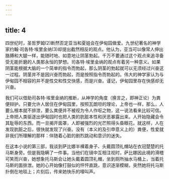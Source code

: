```yaml
---
---
---
```

title: 4
---




四世纪时，圣哲罗姆(2)断然否定亚当和夏娃会在伊甸园做爱。九世纪著名的神学家约翰·司各特·埃里金纳(3)却提出截然相反的观点。他认为，亚当可以像常人伸出胳膊和大腿一样，能随时地、如意地让阴茎勃起。千万不要通过这个观点来追寻备受无能折磨的人类那永恒的梦想。司各特·埃里金纳的观点有着另一种意义。如果阴茎能根据大脑的一个简单的指令而勃起，那么阴茎的勃起就可以无须经过兴奋这一过程。阴茎并不是因兴奋而勃起，而是按照指令而勃起的。伟大的神学家认为与伊甸园不相容的并不是性交和性交快感，而是兴奋。谨记，伊甸园里存在快感却无兴奋。

我们可以借助司各特·埃里金纳的推断，从神学的角度（换言之，即神正论）为粪便辩护。只要允许人居住在伊甸园里，按照瓦朗坦的理论，上帝也一样，那么，人要么根本就不排泄，要么粪便并不被视为令人作呕之物，这一说法看来比较可信。上帝把人类驱逐出伊甸园时也把人类的肮脏本性和厌恶暴露出来。人开始隐藏会令其耻辱的东西。而一旦揭开面罩，人即被强烈的光芒照得头昏眼花。就这样，人在发现肮脏之后，很快就发现了兴奋。没有（本义的及引申意义上的）粪便，性爱就非我们所理解的那样：伴随着心脏的剧烈跳动和意识的迷失。

在这本小说的第三部，我谈到萨比娜半裸着身子、头戴圆顶礼帽站在衣冠楚楚的托马斯身旁。但是我隐瞒了一件事。当他们在镜中互相注视时，萨比娜因此境的滑稽可笑而兴奋，她想象托马斯会让她头戴着圆顶礼帽，坐到厕所抽水马桶上，当着托马斯的面排泄。她的心开始像打鼓似的怦怦直跳，意识逐渐模糊，突然她将托马斯扑倒在地毯上；片刻后，传来她快乐的嚎叫声。